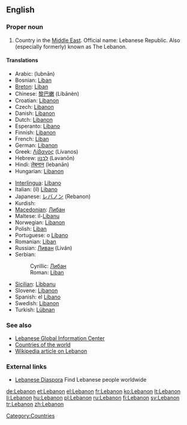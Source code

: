 ==English==

===Proper noun===
{{en-proper noun}}

# Country in the [[Middle East]].  Official name: Lebanese Republic.  Also (especially formerly) known as The Lebanon.

====Translations====
{{top}}
* Arabic: {{ARchar|[[لبنان]]}} (lubnān)
* Bosnian: [[Liban#Bosnian|Liban]] {{m}}
* [[Breton]]: [[Liban]]
* Chinese: [[黎巴嫩]] (Líbānèn)
* Croatian: [[Libanon]] {{m}}
* Czech: [[Libanon]] {{m}}
* Danish: [[Libanon]]
* Dutch: [[Libanon]]
* Esperanto: [[Libano]]
* Finnish: [[Libanon]]
* French: [[Liban]] {{m}}
* German: [[Libanon]] {{m}}
* Greek: [[Λίβανος]] (Lívanos) {{m}}
* Hebrew: [[לבנון|לְבָנוֹן]] (Ləvanōn)
* Hindi: [[लेबनान]] (lebanān)
* Hungarian: [[Libanon]]
{{mid}}
* [[Interlingua]]: [[Libano]]
* Italian: (il) [[Libano]] {{m}}
* Japanese: [[レバノン]] (Rebanon)
* Kurdish: {{KUchar|[[لوبنان]]}}
* [[Macedonian]]: [[Либан]] {{m}}
* Maltese: il-[[Libanu]]
* Norwegian: [[Libanon]]
* Polish: [[Liban]]
* Portuguese: o [[Líbano]] {{m}}
* Romanian: [[Liban]] {{m}}
* Russian: [[Ливан]] (Liván) {{m}}
* Serbian:
*: Cyrillic: [[Либан#Serbian|Либан]] {{m}}
*: Roman: [[Liban#Serbian|Liban]] {{m}}
* [[Sicilian]]: [[Lìbbanu]] {{m}}
* Slovene: [[Libanon]] {{m}}
* Spanish: el [[Líbano]] {{m}}
* Swedish: [[Libanon]]
* Turkish: [[Lübnan]]
{{bottom}}

===See also===
* [http://www.lgic.org Lebanese Global Information Center]
* [[Appendix:Countries of the world|Countries of the world]]
* [[w:Lebanon|Wikipedia article on Lebanon]]

===External links===
* [http://leb.org/ Lebanese Diaspora] Find Lebanese people worldwide

[[Category:Countries]]

[[de:Lebanon]]
[[et:Lebanon]]
[[el:Lebanon]]
[[fr:Lebanon]]
[[ko:Lebanon]]
[[lt:Lebanon]]
[[li:Lebanon]]
[[hu:Lebanon]]
[[pl:Lebanon]]
[[ru:Lebanon]]
[[fi:Lebanon]]
[[sv:Lebanon]]
[[tr:Lebanon]]
[[zh:Lebanon]]